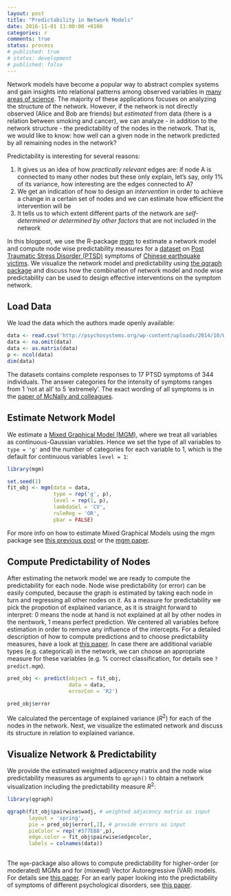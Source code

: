 ```yaml
---
layout: post
title: "Predictability in Network Models"
date: 2016-11-01 11:00:00 +0100
categories: r
comments: true
status: process
# published: true
# status: development
# published: false
---
```


Network models have become a popular way to abstract complex systems and gain insights into relational patterns among observed variables in [many areas of science](http://www.sachaepskamp.com/files/NA/NetworkTakeover.pdf). The majority of these applications focuses on analyzing the structure of the network. However, if the network is not directly observed (Alice and Bob are friends) but *estimated* from data (there is a relation between smoking and cancer), we can analyze - in addition to the network structure - the predictability of the nodes in the network. That is, we would like to know: how well can a given node in the network predicted by all remaining nodes in the network?

Predictability is interesting for several reasons:

1. It gives us an idea of how *practically relevant* edges are: if node A is connected to many other nodes but these only explain, let's say, only 1% of its variance, how interesting are the edges connected to A?
2. We get an indication of how to design an *intervention* in order to achieve a change in a certain set of nodes and we can estimate how efficient the intervention will be
3. It tells us to which extent different parts of the network are *self-determined or determined by other factors* that are not included in the network

In this blogpost, we use the R-package [mgm](https://cran.r-project.org/web/packages/mgm/index.html) to estimate a network model and compute node wise predictability measures for a [dataset](http://cpx.sagepub.com/content/3/6/836.short) on [Post Traumatic Stress Disorder (PTSD)](https://en.wikipedia.org/wiki/Posttraumatic_stress_disorder) symptoms of [Chinese earthquake victims](https://en.wikipedia.org/wiki/2008_Sichuan_earthquake). We visualize the network model and predictability using [the qgraph package](https://cran.r-project.org/web/packages/qgraph/index.html) and discuss how the combination of network model and node wise predictability can be used to design effective interventions on the symptom network.


## Load Data

We load the data which the authors made openly available:

```r
data <- read.csv('http://psychosystems.org/wp-content/uploads/2014/10/Wenchuan.csv')
data <- na.omit(data)
data <- as.matrix(data)
p <- ncol(data)
dim(data)
```

The datasets contains complete responses to 17 PTSD symptoms of 344 individuals. The answer categories for the intensity of symptoms ranges from 1 'not at all' to 5 'extremely'. The exact wording of all symptoms is in the [paper of McNally and colleagues](http://cpx.sagepub.com/content/3/6/836.short).


## Estimate Network Model

We estimate a [Mixed Graphical Model (MGM)](http://www.jmlr.org/proceedings/papers/v33/yang14a.pdf), where we treat all variables as continuous-Gaussian variables. Hence we set the type of all variables to `type = 'g'` and the number of categories for each variable to 1, which is the default for continuous variables `level = 1`:

```r
library(mgm)

set.seed(1)
fit_obj <- mgm(data = data, 
               type = rep('g', p),
               level = rep(1, p),
               lambdaSel = 'CV',
               ruleReg = 'OR', 
               pbar = FALSE)
```

For more info on how to estimate Mixed Graphical Models using the mgm package see [this previous post](http://jmbh.github.io/Estimation-of-mixed-graphical-models/) or the [mgm paper](https://arxiv.org/pdf/1510.06871v2.pdf).


## Compute Predictability of Nodes

After estimating the network model we are ready to compute the predictability for each node. Node wise predictability (or error) can be easily computed, because the graph is estimated by taking each node in turn and regressing all other nodes on it. As a measure for predictability we pick the propotion of explained variance, as it is straight forward to interpret:  0 means the node at hand is not explained at all by other nodes in the nentwork, 1 means perfect prediction. We centered all variables before estimation in order to remove any influence of the intercepts. For a detailed description of how to compute predictions and to choose predictability measures, have a look at [this paper](https://link.springer.com/article/10.3758/s13428-017-0910-x). In case there are additional variable types (e.g. categorical) in the network, we can choose an appropriate measure for these variables (e.g. % correct classification, for details see `?predict.mgm`).

```r
pred_obj <- predict(object = fit_obj, 
                    data = data, 
                    errorCon = 'R2')

pred_obj$error
```

We calculated the percentage of explained variance ($R^2$) for each of the nodes in the network. Next, we visualize the estimated network and discuss its structure in relation to explained variance.

## Visualize Network & Predictability

We provide the estimated weighted adjacency matrix and the node wise predictability measures as arguments to `qgraph()` to obtain a network visualization including the predictability measure $R^2$:

```r
library(qgraph)

qgraph(fit_obj$pairwise$wadj, # weighted adjacency matrix as input
       layout = 'spring', 
       pie = pred_obj$error[,2], # provide errors as input
       pieColor = rep('#377EB8',p),
       edge.color = fit_obj$pairwise$edgecolor,
       labels = colnames(data))
       
```

The `mgm`-package also allows to compute predictability for higher-order (or moderated) MGMs and for (mixewd) Vector Autoregressive (VAR) models. For details see [this paper](https://link.springer.com/article/10.3758/s13428-017-0910-x). For an early paper looking into the predictability of symptoms of different psychological disorders, see [this paper](https://www.cambridge.org/core/journals/psychological-medicine/article/how-predictable-are-symptoms-in-psychopathological-networks-a-reanalysis-of-18-published-datasets/84F1D7F73DB03586ABA48783419FE62A).


